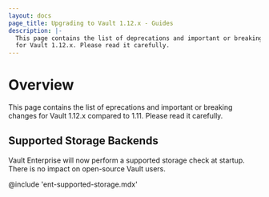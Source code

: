 ```yaml
---
layout: docs
page_title: Upgrading to Vault 1.12.x - Guides
description: |-
  This page contains the list of deprecations and important or breaking changes
  for Vault 1.12.x. Please read it carefully.
---
```


# Overview

This page contains the list of eprecations and important or breaking changes
for Vault 1.12.x compared to 1.11. Please read it carefully.

## Supported Storage Backends 

Vault Enterprise will now perform a supported storage check at startup. There is no impact on open-source Vault users.

@include 'ent-supported-storage.mdx'
